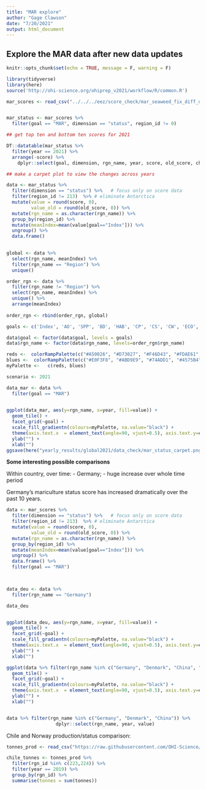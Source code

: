 ```yaml
---
title: "MAR explore"
author: "Gage Clawson"
date: "7/20/2021"
output: html_document
---
```


## Explore the MAR data after new data updates

```r
knitr::opts_chunk$set(echo = TRUE, message = F, warning = F)

library(tidyverse)
library(here)
source('http://ohi-science.org/ohiprep_v2021/workflow/R/common.R')
```

```r
mar_scores <- read_csv("../../../eez/score_check/mar_seaweed_fix_diff_data_2021-05-11.csv") 


mar_status <- mar_scores %>%
  filter(goal == "MAR", dimension == "status", region_id != 0)

## get top ten and bottom ten scores for 2021

DT::datatable(mar_status %>%
  filter(year == 2021) %>%
  arrange(-score) %>%
    dplyr::select(goal, dimension, rgn_name, year, score, old_score, change))

## make a carpet plot to view the changes across years 

data <- mar_status %>%
  filter(dimension == "status") %>%   # focus only on score data
  filter(region_id != 213)  %>% # eliminate Antarctica
  mutate(value = round(score, 0),
         value_old = round(old_score, 0)) %>%
  mutate(rgn_name = as.character(rgn_name)) %>%
  group_by(region_id) %>% 
  mutate(meanIndex=mean(value[goal=="Index"])) %>%
  ungroup() %>%
  data.frame()
  

global <- data %>%
  select(rgn_name, meanIndex) %>%
  filter(rgn_name == "Region") %>%
  unique()

order_rgn <- data %>%
  filter(rgn_name != "Region") %>%
  select(rgn_name, meanIndex) %>%
  unique() %>%
  arrange(meanIndex)
  
order_rgn <- rbind(order_rgn, global)

goals <- c('Index', 'AO', 'SPP', 'BD', 'HAB', 'CP', 'CS', 'CW', 'ECO', 'LE', 'LIV', 'FIS', 'FP', 'MAR', 'ICO', 'SP', 'LSP', 'NP', 'TR')

data$goal <- factor(data$goal, levels = goals)
data$rgn_name <- factor(data$rgn_name, levels=order_rgn$rgn_name)

reds <-  colorRampPalette(c("#A50026", "#D73027", "#F46D43", "#FDAE61", "#FEE090"), space="Lab")(65)
blues <-  colorRampPalette(c("#E0F3F8", "#ABD9E9", "#74ADD1", "#4575B4", "#313695"))(35)
myPalette <-   c(reds, blues)

scenario <- 2021

data_mar <- data %>%
  filter(goal == "MAR")
  

ggplot(data_mar, aes(y=rgn_name, x=year, fill=value)) + 
  geom_tile() +
  facet_grid(~goal) + 
  scale_fill_gradientn(colours=myPalette, na.value="black") +
  theme(axis.text.x  = element_text(angle=90, vjust=0.5), axis.text.y=element_text(size=10)) +
  ylab("") + 
  xlab("")
ggsave(here("yearly_results/global2021/data_check/mar_status_carpet.png"), width=20, height=35)

```


**Some interesting possible comparisons**

Within country, over time:
 - Germany; 
    - huge increase over whole time period
    
    
Germany's mariculture status score has increased dramatically over the past 10 years. 
    

```r
data <- mar_scores %>%
  filter(dimension == "status") %>%   # focus only on score data
  filter(region_id != 213)  %>% # eliminate Antarctica
  mutate(value = round(score, 0),
         value_old = round(old_score, 0)) %>%
  mutate(rgn_name = as.character(rgn_name)) %>%
  group_by(region_id) %>% 
  mutate(meanIndex=mean(value[goal=="Index"])) %>%
  ungroup() %>%
  data.frame() %>%
  filter(goal == "MAR")
  


data_deu <- data %>%
  filter(rgn_name == "Germany")

data_deu


ggplot(data_deu, aes(y=rgn_name, x=year, fill=value)) + 
  geom_tile() +
  facet_grid(~goal) + 
  scale_fill_gradientn(colours=myPalette, na.value="black") +
  theme(axis.text.x  = element_text(angle=90, vjust=0.5), axis.text.y=element_text(size=10)) +
  ylab("") + 
  xlab("")
```

```r
ggplot(data %>% filter(rgn_name %in% c("Germany", "Denmark", "China", "Greece", "Egypt", "Italy", "Malta", "North Korea", "Norway", "Chile")), aes(y=rgn_name, x=year, fill=value)) + 
  geom_tile() +
  facet_grid(~goal) + 
  scale_fill_gradientn(colours=myPalette, na.value="black") +
  theme(axis.text.x  = element_text(angle=90, vjust=0.5), axis.text.y=element_text(size=10)) +
  ylab("") + 
  xlab("") 


data %>% filter(rgn_name %in% c("Germany", "Denmark", "China")) %>%
                  dplyr::select(rgn_name, year, value)
```


Chile and Norway production/status comparison: 

```r

tonnes_prod <- read_csv("https://raw.githubusercontent.com/OHI-Science/ohiprep_v2021/gh-pages/globalprep/mar/v2021/output/mar_harvest_tonnes.csv")

chile_tonnes <- tonnes_prod %>%
  filter(rgn_id %in% c(223,224)) %>%
  filter(year == 2019) %>%
  group_by(rgn_id) %>%
  summarise(tonnes = sum(tonnes))

```



 
